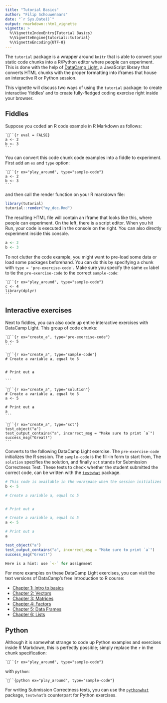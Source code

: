 ```yaml
---
title: "Tutorial Basics"
author: "Filip Schouwenaars"
date: "`r Sys.Date()`"
output: rmarkdown::html_vignette
vignette: >
  %\VignetteIndexEntry{Tutorial Basics}
  %\VignetteEngine{tutorial::tutorial}
  %\VignetteEncoding{UTF-8}
---
```


The `tutorial` package is a wrapper around `knitr` that is able to convert your static code chunks into a R/Python editor where people can experiment. This is done with the help of [DataCamp Light](https://www.github.com/datacamp/datacamp-light), a JavaScript library that converts HTML chunks with the proper formatting into iframes that house an interactive R or Python session.

This vignette will discuss two ways of using the `tutorial` package: to create interactive 'fiddles' and to create fully-fledged coding exercise right inside your browser.

## Fiddles

Suppose you coded an R code example in R Markdown as follows:

    ```{r eval = FALSE}
    a <- 2
    b <- 3
    ```

You can convert this code chunk code examples into a fiddle to experiment. First add an `ex` and `type` option:

    ```{r ex="play_around", type="sample-code"}
    a <- 2
    b <- 3
    ```
    
and then call the render function on your R markdown file:

```r
library(tutorial)
tutorial::render("my_doc.Rmd")
```

The resulting HTML file will contain an iframe that looks like this, where people can experiment. On the left, there is a script editor. When you hit Run, your code is executed in the console on the right. You can also directly experiment inside this console.

```r
a <- 2
b <- 3
```

To not clutter the code example, you might want to pre-load some data or load some packages beforehand. You can do this by specifying a chunk with `type = 'pre-exercise-code'`. Make sure you specify the same `ex` label to tie the `pre-exercise-code` to the correct `sample-code`:

    ```{r ex="play_around", type="sample-code"}
    c <- 4
    library(dplyr)
    ```
    

## Interactive exercises

Next to fiddles, you can also code up entire interactive exercises with DataCamp Light. This group of code chunks:

    ```{r ex="create_a", type="pre-exercise-code"}
    b <- 5
    ```
    
    ```{r ex="create_a", type="sample-code"}
    # Create a variable a, equal to 5
    
    
    # Print out a
    
    ```
    
    ```{r ex="create_a", type="solution"}
    # Create a variable a, equal to 5
    a <- 5
    
    # Print out a
    a
    ```
    
    ```{r ex="create_a", type="sct"}
    test_object("a")
    test_output_contains("a", incorrect_msg = "Make sure to print `a`")
    success_msg("Great!")
    ```
    
Converts to the following DataCamp Light exercise. The `pre-exercise-code` initializes the R session. The `sample-code` is the fill-in form to start from, The `solution` specifies the solution, and finally `sct` stands for Submission Correctness Test. These tests to check whether the student submitted the correct code, can be written with the [`testwhat`](https://www.github.com/datacamp/testwhat) package.

```r
# This code is available in the workspace when the session initializes
b <- 5
```

```r
# Create a variable a, equal to 5


# Print out a

```

```r
# Create a variable a, equal to 5
a <- 5

# Print out a
a
```

```r
test_object("a")
test_output_contains("a", incorrect_msg = "Make sure to print `a`")
success_msg("Great!")
```

```r
Here is a hint: use `<-` for assignment
```

For more examples on these DataCamp Light exercises, you can visit the text versions of DataCamp's free introduction to R course:

- [Chapter 1: Intro to basics](https://www.datacamp.com/courses/free-introduction-to-r/chapter-1-intro-to-basics-1-r)
- [Chapter 2: Vectors](https://www.datacamp.com/courses/free-introduction-to-r/chapter-2-vectors-2-r)
- [Chapter 3: Matrices](https://www.datacamp.com/courses/free-introduction-to-r/chapter-3-matrices-3-r)
- [Chapter 4: Factors](https://www.datacamp.com/courses/free-introduction-to-r/chapter-4-factors-4-r)
- [Chapter 5: Data Frames](https://www.datacamp.com/courses/free-introduction-to-r/chapter-5-data-frames-r)
- [Chapter 6: Lists](https://www.datacamp.com/courses/free-introduction-to-r/chapter-6-lists-r)

## Python

Although it is somewhat strange to code up Python examples and exercises inside R Markdown, this is perfectly possible; simply replace the `r` in the chunk specification:

```
```{r ex="play_around", type="sample-code"}
```

with `python`:

```
```{python ex="play_around", type="sample-code"}
```

For writing Submission Correctness tests, you can use the [`pythonwhat`](https://www.github.com/datacamp/pythonwhat) package, `testwhat`'s counterpart for Python exercises.
